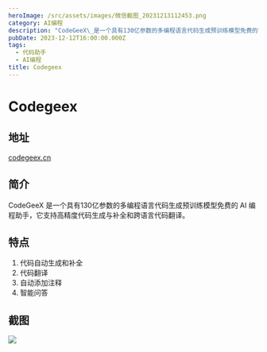 ```yaml
---
heroImage: /src/assets/images/微信截图_20231213112453.png
category: AI编程
description: "CodeGeeX\_是一个具有130亿参数的多编程语言代码生成预训练模型免费的\_AI\_编程助手，它支持高精度代码生成与补全和跨语言代码翻译。"
pubDate: 2023-12-12T16:00:00.000Z
tags:
  - 代码助手
  - AI编程
title: Codegeex
---
```


# Codegeex

## 地址

[codegeex.cn](https://codegeex.cn/ "codegeex")

## 简介

CodeGeeX 是一个具有130亿参数的多编程语言代码生成预训练模型免费的 AI 编程助手，它支持高精度代码生成与补全和跨语言代码翻译。

## 特点

1. 代码自动生成和补全
2. 代码翻译
3. 自动添加注释
4. 智能问答

## 截图

![](/src/assets/images/微信截图_20231213112508.png)

